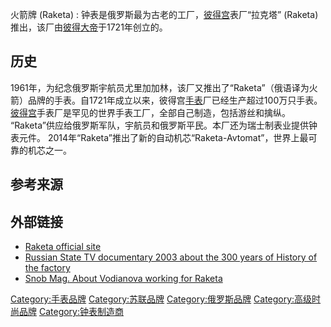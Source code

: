 {{roughtranslation|time=2015-11-30T09:48:37+00:00}}
{{unreferenced|time=2015-11-30T09:48:37+00:00}}
{{Infobox company
|company_name = 火箭牌<br>Raketa
|company_logo =
|company_type = [[鐘錶|鐘錶]]製造商
|foundation       = 1961 {{RUS}}[[夏宫|夏宫]]
|founder          = [[尤里·加加林|尤里·加加林]]  
|location         = [[鐘錶|鐘錶]]
|CEO              = [[Jacques_von_Polier|Jacques von Polier]] 
|area_served      =
|industry         = [[鐘錶|鐘錶]]
|products         = [[手錶|手錶]]
|services         =
|revenue          =
|operating_income =
|net_income       =
|num_employees    = 
|parent           =
|divisions        =
|subsid           =
|slogan           =
|homepage         = [http://www.raketa.com]
|dissolved        =
|footnotes        =
|intl             =  
}}

火箭牌 (Raketa) : 钟表是俄罗斯最为古老的工厂，[[cmn:彼得宮城|彼得宫]]表厂“拉克塔” (Raketa)推出，该厂由[[cmn:彼得大帝|彼得大帝]]于1721年创立的。

==历史==
1961年，为纪念俄罗斯宇航员尤里加加林，该厂又推出了“Raketa”（俄语译为火箭）品牌的手表。自1721年成立以来，彼得宫[[手表|手表]]厂已经生产超过100万只手表。<br>
[[cmn:彼得宮城|彼得宫]]手表厂是罕见的世界手表工厂，全部自己制造，包括游丝和擒纵。
“Raketa”供应给俄罗斯军队，宇航员和俄罗斯平民。本厂还为瑞士制表业提供钟表元件。
2014年“Raketa”推出了新的自动机芯“Raketa-Avtomat”，世界上最可靠的机芯之一。

== 参考来源 ==
{{reflist}}

==外部链接==
* [http://www.raketa.com/ Raketa official site] {{Wayback|url=http://www.raketa.com/ |date=20210421032347 }}
* [https://www.youtube.com/watch?v=_Goy2mbijPY Russian State TV documentary 2003 about the 300 years of History of the factory] {{Wayback|url=https://www.youtube.com/watch?v=_Goy2mbijPY |date=20140408081644 }}
* [http://www.snob.ru/profile/blog/9357/23737?page=1#comment:188110 Snob Mag. About Vodianova working for Raketa]

{{DEFAULTSORT: Raketa}}
[[Category:手表品牌|Category:手表品牌]]
[[Category:苏联品牌|Category:苏联品牌]]
[[Category:俄罗斯品牌|Category:俄罗斯品牌]]
[[Category:高级时尚品牌|Category:高级时尚品牌]]
[[Category:钟表制造商|Category:钟表制造商]]